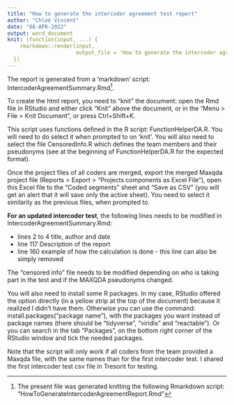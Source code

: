 ```yaml
---
title: "How to generate the intercoder agreement test report"
author: "Chloé Vincent"
date: "08-APR-2022"
output: word_document
knit: (function(input, ...) {
    rmarkdown::render(input,
                      output_file = 'How to generate the intercoder agreement test report.docx')
  })
---
```



The report is generated from a ‘markdown’ script: IntercoderAgreementSummary.Rmd^[The present file was generated knitting the following Rmarkdown script: "HowToGenerateIntercoderAgreementReport.Rmd"].

To create the html report, you need to “knit” the document: open the Rmd file in RStudio and either click “Knit” above the document, or in the “Menu > File > Knit Document”, or press Ctrl+Shift+K.

This script uses functions defined in the R script: FunctionHelperDA.R. You will need to do select it when prompted to on 'knit'. You will also need to select the file CensoredInfo.R which defines the team members and their pseudonyms (see at the beginning of FunctionHelperDA.R for the expected format).

Once the project files of all coders are merged, export the merged Maxqda project file (Reports > Export > “Projects components as Excel File”), open this Excel file to the “Coded segments” sheet and “Save as CSV” (you will get an alert that it will save only the active sheet). You need to select it similarily as the previous files, when prompted to.

**For an updated intercoder test**, the following lines needs to be modified in IntercoderAgreementSummary.Rmd:

* lines 2 to 4 title, author and date
* line 117 Description of the report
* line 160 example of how the calculation is done - this line can also be simply removed

The "censored info" file needs to be modified depending on who is taking part in the test and if the MAXQDA pseudonyms changed.

You will also need to install some R packages. In my case, RStudio offered the option directly (in a yellow strip at the top of the document) because it realized I didn’t have them. Otherwise you can use the command: install.packages(“package name”), with the packages you want instead of package names (there should be “tidyverse”, “viridis” and “reactable”). Or you can search in the tab “Packages”, on the bottom right corner of the RStudio window and tick the needed packages.

Note that the script will only work if all coders from the team provided a Maxqda file, with the same names than for the first intercoder test. I shared the first intercoder test csv file in Tresorit for testing.


